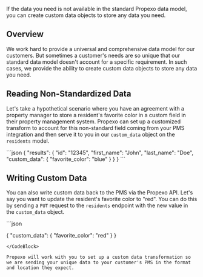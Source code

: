 If the data you need is not available in the standard Propexo data model, you can create custom data objects to store any data you need.

## Overview
We work hard to provide a universal and comprehensive data model for our customers. But sometimes a customer's needs are so unique that our standard data model doesn't account for a specific requirement. In such cases, we provide the ability to create custom data objects to store any data you need.

## Reading Non-Standardized Data
Let's take a hypothetical scenario where you have an agreement with a property manager to store a resident's favorite color in a custom field in their property management system. Propexo can set up a customized transform to account for this non-standard field coming from your PMS integration and then serve it to you in our `custom_data` object on the `residents` model.

<CodeBlock title = "GET /v1/residents/12345">
```json
{
  "results": {
    "id": "12345",
    "first_name": "John",
    "last_name": "Doe",
    "custom_data": {
      "favorite_color": "blue"
    }
  }
}
```
</CodeBlock>

## Writing Custom Data
You can also write custom data back to the PMS via the Propexo API. Let's say you want to update the resident's favorite color to "red". You can do this by sending a `PUT` request to the `residents` endpoint with the new value in the `custom_data` object.

<CodeBlock title = "PUT /v1/residents/12345">
```json

{
  "custom_data": {
    "favorite_color": "red"
  }
}
```
</CodeBlock>

Propexo will work with you to set up a custom data transformation so we are sending your unique data to your customer's PMS in the format and location they expect.
